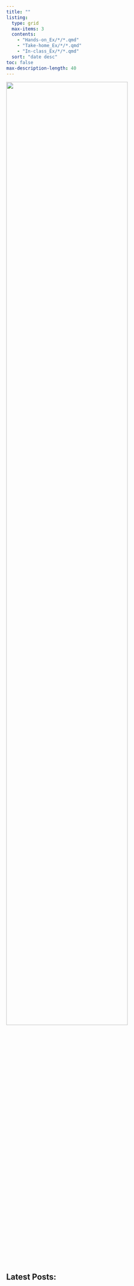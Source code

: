 ```yaml
---
title: ""
listing:
  type: grid
  max-items: 3
  contents:
    - "Hands-on_Ex/*/*.qmd"
    - "Take-home_Ex/*/*.qmd"
    - "In-class_Ex/*/*.qmd"
  sort: "date desc"
toc: false
max-description-length: 40
---
```


![](Images/landing.PNG){fig-align="center" width="80%"}

## Latest Posts:
